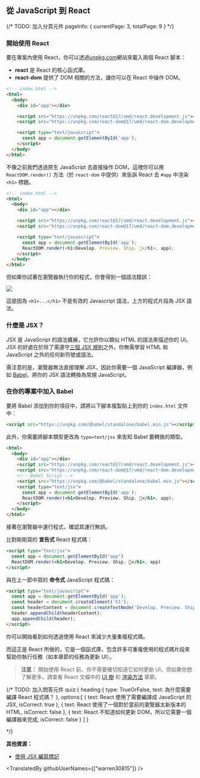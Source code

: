 ## 從 JavaScript 到 React

{/*
    TODO: 加入分頁元件
    pageInfo: {
        currentPage: 3,
        totalPage: 9
    }
*/}

### 開始使用 React

要在專案內使用 React，你可以透過<a href="https://unpkg.com/" target="_blank">unpkg.com</a>網站來載入兩個 React 腳本：

- **react** 是 React 的核心函式庫。
- **react-dom** 提供了 DOM 相關的方法，讓你可以在 React 中操作 DOM。

```html
<!-- index.html -->
<html>
  <body>
    <div id="app"></div>

    <script src="https://unpkg.com/react@17/umd/react.development.js"></script>
    <script src="https://unpkg.com/react-dom@17/umd/react-dom.development.js"></script>

    <script type="text/javascript">
      const app = document.getElementById('app');
    </script>
  </body>
</html>
```

不像之前我們透過原生 JavaScript 去直接操作 DOM，這裡你可以用 `ReactDOM.render()` 方法（於 `react-dom` 中提供）來告訴 React 去 `#app` 中渲染 `<h1>` 標題。

```html
<!-- index.html -->
<html>
  <body>
    <div id="app"></div>

    <script src="https://unpkg.com/react@17/umd/react.development.js"></script>
    <script src="https://unpkg.com/react-dom@17/umd/react-dom.development.js"></script>

    <script type="text/javascript">
      const app = document.getElementById('app');
      ReactDOM.render(<h1>Develop. Preview. Ship. 🚀</h1>, app);
    </script>
  </body>
</html>
```

但如果你試著在瀏覽器執行你的程式，你會得到一個語法錯誤：

![](https://nextjs.org/static/images/learn/foundations/error.png)

這是因為 `<h1>...</h1>` 不是有效的 Javascript 語法，上方的程式片段為 JSX 語法。

### 什麼是 JSX？

JSX 是 JavaScript 的語法擴展，它允許你以類似 HTML 的語法來描述你的 UI。JSX 的好處在於除了需遵守<a href="https://beta.reactjs.org/learn/writing-markup-with-jsx#the-rules-of-jsx" target="_blank">三個 JSX 規則</a>之外，你無需學習 HTML 和 JavaScript 之外的任何新符號或語法。

需注意的是，瀏覽器無法直接理解 JSX，因此你需要一個 JavaScript 編譯器，例如 <a href="https://babeljs.io/" target="_blank">Babel</a>，將你的 JSX 語法轉換為常規 JavaScript。

### 在你的專案中加入 Babel

要將 Babel 添加到你的項目中，請將以下腳本複製貼上到你的 `index.html` 文件中：

```html
<script src="https://unpkg.com/@babel/standalone/babel.min.js"></script>
```

此外，你需要將腳本類型更改為 `type=text/jsx` 來告知 Babel 要轉換的類型。

```html
<html>
  <body>
    <div id="app"></div>
    <script src="https://unpkg.com/react@17/umd/react.development.js"></script>
    <script src="https://unpkg.com/react-dom@17/umd/react-dom.development.js"></script>
    <!-- Babel Script -->
    <script src="https://unpkg.com/@babel/standalone/babel.min.js"></script>
    <script type="text/jsx">
      const app = document.getElementById('app');
      ReactDOM.render(<h1>Develop. Preview. Ship. 🚀</h1>, app);
    </script>
  </body>
</html>
```

接著在瀏覽器中運行程式，確認其運行無誤。

比對剛剛寫的 **宣告式** React 程式碼：

```html
<script type="text/jsx">
  const app = document.getElementById("app")
  ReactDOM.render(<h1>Develop. Preview. Ship. 🚀</h1>, app)
</script>
```

與在上一節中寫的 **命令式** JavaScript 程式碼：

```html
<script type="text/javascript">
  const app = document.getElementById('app');
  const header = document.createElement('h1');
  const headerContent = document.createTextNode('Develop. Preview. Ship. 🚀');
  header.appendChild(headerContent);
  app.appendChild(header);
</script>
```

你可以開始看到如何透過使用 React 來減少大量重複程式碼。

而這正是 React 所做的，它是一個函式庫，包含許多可重複使用的程式碼片段來幫助你執行任務（如本章節的任務為更新 UI）。

> **注意：** 開始使用 React 前，你不需要確切知道它如何更新 UI，但如果你想了解更多，請查看 React 文檔中的 [UI 樹](https://beta.reactjs.org/learn/preserving-and-resetting-state#the-ui-tree") 和 [渲染方法](https://beta.reactjs.org/apis/react-dom/render) 章節。

{/*
    TODO: 加入問答元件
    quiz:{
        heading:{
            type: TrueOrFalse,
            text: 為什麼需要編譯 React 程式碼？
        },
        options:[
            {
                text: React 使用了需要編譯成 JavaScript 的 JSX,
                isCorrect: true
            },
            {
                text: React 使用了一個對於當前的瀏覽器太新版本的 HTML,
                isCorrect: false
            },
            {
                text: React 不知道如何更新 DOM，所以它需要一個編譯器來完成,
                isCorrect: false
            }
        ]
    }

*/}

**其他資源：**

- <a href="https://beta.reactjs.org/learn/writing-markup-with-jsx" target="_blank">使用 JSX 編寫標記</a>

<TranslatedBy githubUserNames={["warren30815"]} />
